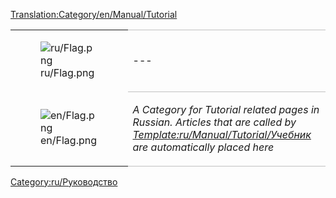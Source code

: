 [[Translation:Category/en/Manual/Tutorial]]

{| 
|- valign="top"
| [[File:ru/Flag.png]]
| style="border-top:1px solid silver; border-bottom:1px solid silver;" |---
|- valign="top"
| [[File:en/Flag.png]]
| style="border-bottom:1px solid silver;" |''A Category for Tutorial related pages in Russian. Articles that are called by [[Template:ru/Manual/Tutorial/Учебник]] are automatically placed here''
|}
[[Category:ru/Руководство]]